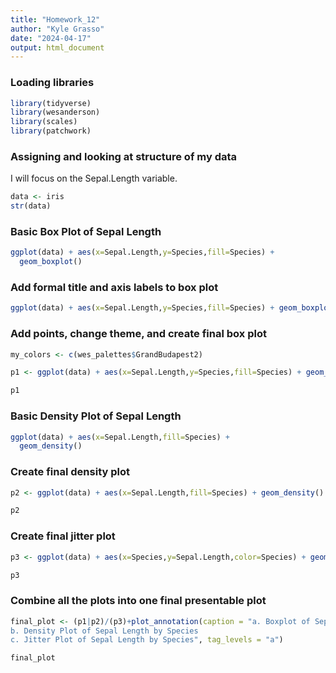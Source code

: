 ```yaml
---
title: "Homework_12"
author: "Kyle Grasso"
date: "2024-04-17"
output: html_document
---
```

### Loading libraries
```r
library(tidyverse)
library(wesanderson)
library(scales)
library(patchwork)
```

### Assigning and looking at structure of my data
I will focus on the Sepal.Length variable.
```r
data <- iris
str(data)
```

### Basic Box Plot of Sepal Length
```r
ggplot(data) + aes(x=Sepal.Length,y=Species,fill=Species) +
  geom_boxplot()
```

### Add formal title and axis labels to box plot
```r
ggplot(data) + aes(x=Sepal.Length,y=Species,fill=Species) + geom_boxplot() + labs(title = "Boxplot", x = "Sepal Length (cm)", y="Plant Species") + theme(plot.title=element_text(hjust=0.5)) + theme(legend.position = "none")
```

### Add points, change theme, and create final box plot
```r
my_colors <- c(wes_palettes$GrandBudapest2)

p1 <- ggplot(data) + aes(x=Sepal.Length,y=Species,fill=Species) + geom_boxplot() + labs(title = "Boxplot", x = "Sepal Length (cm)", y="Plant Species") + theme(plot.title=element_text(hjust=0.5)) + geom_point(position=position_jitter(width=0.7,height=0.2),color="grey60",size=3) + theme(legend.position = "none") + scale_fill_manual(values = my_colors)

p1
```

### Basic Density Plot of Sepal Length
```r
ggplot(data) + aes(x=Sepal.Length,fill=Species) +
  geom_density()
```

### Create final density plot
```r
p2 <- ggplot(data) + aes(x=Sepal.Length,fill=Species) + geom_density() + labs(title = "Density Plot", x = "Sepal Length (cm)", y="Frequency") + theme(plot.title=element_text(hjust=0.5)) + scale_fill_manual(values = my_colors)

p2
```

### Create final jitter plot
```r
p3 <- ggplot(data) + aes(x=Species,y=Sepal.Length,color=Species) + geom_jitter() + labs(title = "Jitter Plot", x = "Plant Species", y="Sepal Length (cm)") + theme(plot.title=element_text(hjust=0.5))

p3
```

### Combine all the plots into one final presentable plot
```r
final_plot <- (p1|p2)/(p3)+plot_annotation(caption = "a. Boxplot of Sepal Length by Species
b. Density Plot of Sepal Length by Species
c. Jitter Plot of Sepal Length by Species", tag_levels = "a")

final_plot
```
